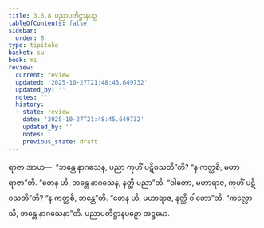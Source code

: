 ```yaml
---
title: 3.6.8 ပညာပတိဋ္ဌာနပဉှ
tableOfContents: false
sidebar:
  order: 8
type: tipitaka
basket: su
book: mi
review:
  current: review
  updated: '2025-10-27T21:48:45.649732'
  updated_by: ''
  notes: ''
  history:
  - state: review
    date: '2025-10-27T21:48:45.649732'
    updated_by: ''
    notes: ''
    previous_state: draft
---
```



<ReviewStatus review={frontmatter.review} showDetails={true} />

<HypothesisAnnotation frontmatter={frontmatter} />

<DynamicBreadcrumb />

<Division number="90" book="mi" e="ch" v="28">

<Paragraph number="421" book="mi">
ရာဇာ အာဟ—  “ဘန္တေ နာဂသေန, ပညာ ကုဟိံ ပဋိဝသတီ”တိ? “န ကတ္ထစိ, မဟာရာဇာ”တိ. “တေန ဟိ, ဘန္တေ နာဂသေန, နတ္ထိ ပညာ”တိ. “ဝါတော, မဟာရာဇ, ကုဟိံ ပဋိဝသတီ”တိ? “န ကတ္ထစိ, ဘန္တေ”တိ. “တေန ဟိ, မဟာရာဇ, နတ္ထိ ဝါတော”တိ.
</Paragraph>

<Paragraph number="422" book="mi">
“ကလ္လောသိ, ဘန္တေ နာဂသေနာ”တိ.

</Paragraph>
</Division>

<Paragraph number="423" type="center" book="mi">
ပညာပတိဋ္ဌာနပဉှော အဋ္ဌမော.
</Paragraph>